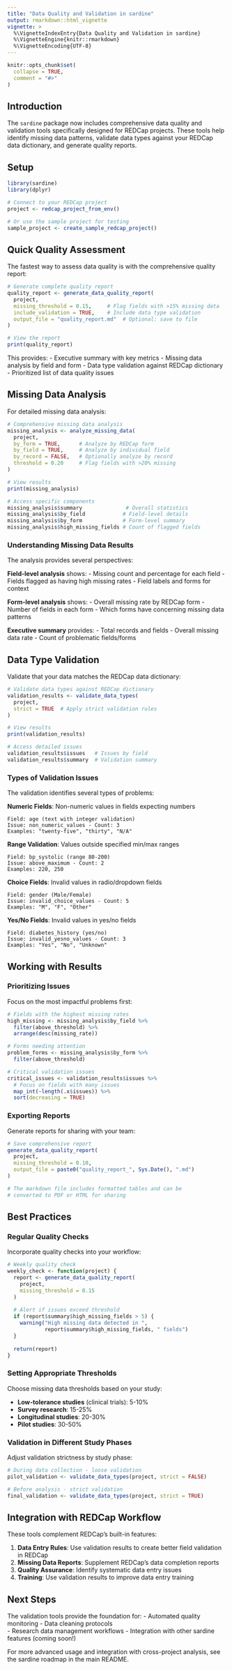 ```yaml
---
title: "Data Quality and Validation in sardine"
output: rmarkdown::html_vignette
vignette: >
  %\VignetteIndexEntry{Data Quality and Validation in sardine}
  %\VignetteEngine{knitr::rmarkdown}
  %\VignetteEncoding{UTF-8}
---
```


```r
knitr::opts_chunk$set(
  collapse = TRUE,
  comment = "#>"
)
```

## Introduction

The `sardine` package now includes comprehensive data quality and validation tools specifically designed for REDCap projects. These tools help identify missing data patterns, validate data types against your REDCap data dictionary, and generate quality reports.

## Setup

```r
library(sardine)
library(dplyr)

# Connect to your REDCap project
project <- redcap_project_from_env()

# Or use the sample project for testing
sample_project <- create_sample_redcap_project()
```

## Quick Quality Assessment

The fastest way to assess data quality is with the comprehensive quality report:

```r
# Generate complete quality report
quality_report <- generate_data_quality_report(
  project,
  missing_threshold = 0.15,     # Flag fields with >15% missing data
  include_validation = TRUE,    # Include data type validation
  output_file = "quality_report.md"  # Optional: save to file
)

# View the report
print(quality_report)
```

This provides:
- Executive summary with key metrics
- Missing data analysis by field and form
- Data type validation against REDCap dictionary
- Prioritized list of data quality issues

## Missing Data Analysis

For detailed missing data analysis:

```r
# Comprehensive missing data analysis
missing_analysis <- analyze_missing_data(
  project,
  by_form = TRUE,      # Analyze by REDCap form
  by_field = TRUE,     # Analyze by individual field
  by_record = FALSE,   # Optionally analyze by record
  threshold = 0.20     # Flag fields with >20% missing
)

# View results
print(missing_analysis)

# Access specific components
missing_analysis$summary              # Overall statistics
missing_analysis$by_field            # Field-level details
missing_analysis$by_form             # Form-level summary
missing_analysis$high_missing_fields # Count of flagged fields
```

### Understanding Missing Data Results

The analysis provides several perspectives:

**Field-level analysis** shows:
- Missing count and percentage for each field
- Fields flagged as having high missing rates
- Field labels and forms for context

**Form-level analysis** shows:
- Overall missing rate by REDCap form
- Number of fields in each form
- Which forms have concerning missing data patterns

**Executive summary** provides:
- Total records and fields
- Overall missing data rate
- Count of problematic fields/forms

## Data Type Validation

Validate that your data matches the REDCap data dictionary:

```r
# Validate data types against REDCap dictionary
validation_results <- validate_data_types(
  project,
  strict = TRUE  # Apply strict validation rules
)

# View results
print(validation_results)

# Access detailed issues
validation_results$issues   # Issues by field
validation_results$summary  # Validation summary
```

### Types of Validation Issues

The validation identifies several types of problems:

**Numeric Fields**: Non-numeric values in fields expecting numbers
```
Field: age (text with integer validation)
Issue: non_numeric_values - Count: 3
Examples: "twenty-five", "thirty", "N/A"
```

**Range Validation**: Values outside specified min/max ranges
```
Field: bp_systolic (range 80-200)
Issue: above_maximum - Count: 2
Examples: 220, 250
```

**Choice Fields**: Invalid values in radio/dropdown fields
```
Field: gender (Male/Female)
Issue: invalid_choice_values - Count: 5
Examples: "M", "F", "Other"
```

**Yes/No Fields**: Invalid values in yes/no fields
```
Field: diabetes_history (yes/no)
Issue: invalid_yesno_values - Count: 3
Examples: "Yes", "No", "Unknown"
```

## Working with Results

### Prioritizing Issues

Focus on the most impactful problems first:

```r
# Fields with the highest missing rates
high_missing <- missing_analysis$by_field %>%
  filter(above_threshold) %>%
  arrange(desc(missing_rate))

# Forms needing attention
problem_forms <- missing_analysis$by_form %>%
  filter(above_threshold)

# Critical validation issues
critical_issues <- validation_results$issues %>%
  # Focus on fields with many issues
  map_int(~length(.x$issues)) %>%
  sort(decreasing = TRUE)
```

### Exporting Reports

Generate reports for sharing with your team:

```r
# Save comprehensive report
generate_data_quality_report(
  project,
  missing_threshold = 0.10,
  output_file = paste0("quality_report_", Sys.Date(), ".md")
)

# The markdown file includes formatted tables and can be
# converted to PDF or HTML for sharing
```

## Best Practices

### Regular Quality Checks

Incorporate quality checks into your workflow:

```r
# Weekly quality check
weekly_check <- function(project) {
  report <- generate_data_quality_report(
    project,
    missing_threshold = 0.15
  )
  
  # Alert if issues exceed threshold
  if (report$summary$high_missing_fields > 5) {
    warning("High missing data detected in ", 
            report$summary$high_missing_fields, " fields")
  }
  
  return(report)
}
```

### Setting Appropriate Thresholds

Choose missing data thresholds based on your study:

- **Low-tolerance studies** (clinical trials): 5-10%
- **Survey research**: 15-25%
- **Longitudinal studies**: 20-30%
- **Pilot studies**: 30-50%

### Validation in Different Study Phases

Adjust validation strictness by study phase:

```r
# During data collection - loose validation
pilot_validation <- validate_data_types(project, strict = FALSE)

# Before analysis - strict validation
final_validation <- validate_data_types(project, strict = TRUE)
```

## Integration with REDCap Workflow

These tools complement REDCap's built-in features:

1. **Data Entry Rules**: Use validation results to create better field validation in REDCap
2. **Missing Data Reports**: Supplement REDCap's data completion reports
3. **Quality Assurance**: Identify systematic data entry issues
4. **Training**: Use validation results to improve data entry training

## Next Steps

The validation tools provide the foundation for:
- Automated quality monitoring
- Data cleaning protocols  
- Research data management workflows
- Integration with other sardine features (coming soon!)

For more advanced usage and integration with cross-project analysis, see the sardine roadmap in the main README.